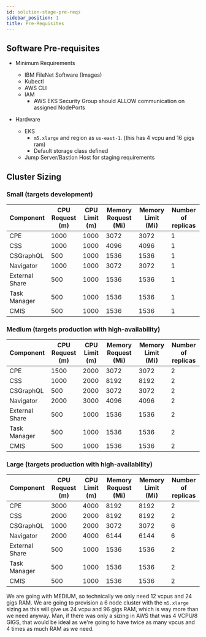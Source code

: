 ```yaml
---
id: solution-stage-pre-reqs
sidebar_position: 1
title: Pre-Requisites
---
```

## Software Pre-requisites

- Minimum Requirements
  - IBM FileNet Software (Images)
  - Kubectl
  - AWS CLI
  - IAM
    - AWS EKS Security Group should ALLOW communication on assigned NodePorts

- Hardware
  - EKS
    - `m5.xlarge` and region as `us-east-1`. (this has 4 vcpu and 16 gigs ram)
    - Default storage class defined
  - Jump Server/Bastion Host for staging requirements

## Cluster Sizing

### Small (targets development)

|Component |CPU Request (m)|CPU Limit (m)|Memory Request (Mi)|Memory Limit (Mi)|Number of replicas|
|---|----|---|---|---|--|
|CPE|1000|1000|3072|3072|1|
|CSS|1000|1000|4096|4096|1|
|CSGraphQL|500|1000|1536|1536|1|
|Navigator|1000|1000|3072|3072|1|
|External Share|500|1000|1536|1536|1|
|Task Manager|500|1000|1536|1536|1|
|CMIS|500|1000|1536|1536|1|

### Medium (targets production with high-availability)

|Component |CPU Request (m)|CPU Limit (m)|Memory Request (Mi)|Memory Limit (Mi)|Number of replicas|
|---|----|---|---|---|--|
|CPE|1500|2000|3072|3072|2|
|CSS|1000|2000|8192|8192|2|
|CSGraphQL|500|2000|3072|3072|2|
|Navigator|2000|3000|4096|4096|2|
|External Share|500|1000|1536|1536|2|
|Task Manager|500|1000|1536|1536|2|
|CMIS|500|1000|1536|1536|2|

### Large (targets production with high-availability)

|Component |CPU Request (m)|CPU Limit (m)|Memory Request (Mi)|Memory Limit (Mi)|Number of replicas|
|---|----|---|---|---|--|
|CPE|3000|4000|8192|8192|2|
|CSS|2000|2000|8192|8192|2|
|CSGraphQL|1000|2000|3072|3072|6|
|Navigator|2000|4000|6144|6144|6|
|External Share|500|1000|1536|1536|2|
|Task Manager|500|1000|1536|1536|2|
|CMIS|500|1000|1536|1536|2|

We are going with MEDIUM, so technically we only need 12 vcpus and 24 gigs RAM. We are going to provision a 6 node cluster with the `m5.xlarge` sizing as this will give us 24 vcpu and 96 gigs RAM, which is way more than we need anyway. Man, if there was only a sizing in AWS that was 4 VCPU/8 GIGS, that would be ideal as we're going to have twice as many vpcus and 4 times as much RAM as we need.

